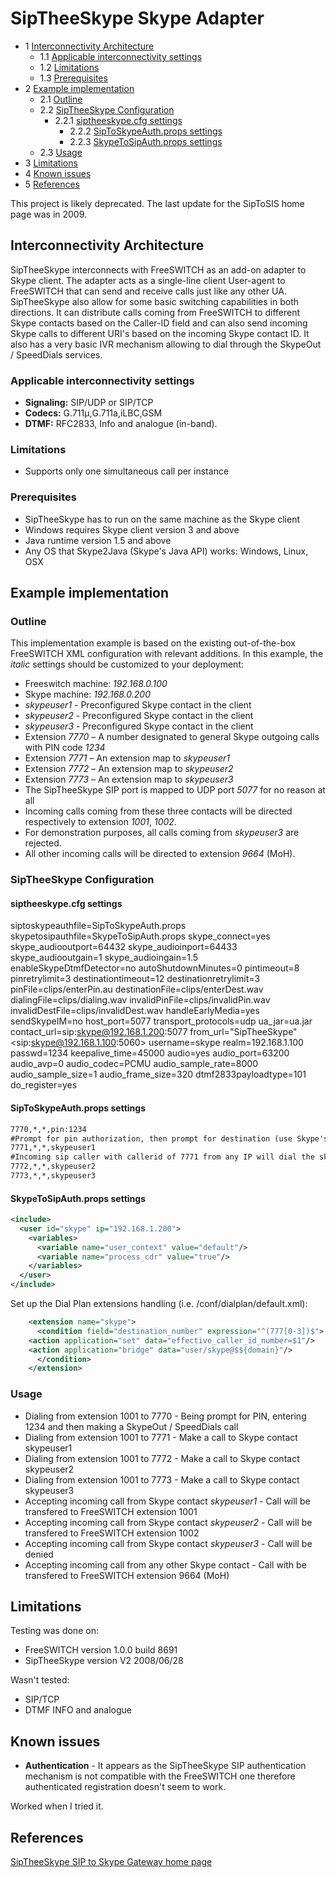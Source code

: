 
# SipTheeSkype Skype Adapter 

 

* 1 [Interconnectivity Architecture](#interconnectivity-architecture)  
   * 1.1 [Applicable interconnectivity settings](#applicable-interconnectivity-settings)  
   * 1.2 [Limitations](#siptheeskypecfg-settings)  
   * 1.3 [Prerequisites](#prerequisites)
* 2 [Example implementation](#example-implementation)  
   * 2.1 [Outline](#siptheeskypecfg-settings)  
   * 2.2 [SipTheeSkype Configuration](#siptheeskype-configuration)  
      * 2.2.1 [siptheeskype.cfg settings](#siptheeskypecfg-settings)  
         * 2.2.2 [SipToSkypeAuth.props settings](#siptoskypeauthprops-settings)  
         * 2.2.3 [SkypeToSipAuth.props settings](#skypetosipauthprops-settings)  
   * 2.3 [Usage](#usage)
* 3 [Limitations](#siptheeskypecfg-settings)
* 4 [Known issues](#known-issues)
* 5 [References](#references)

This project is likely deprecated. The last update for the SipToSIS home page was in 2009.

  
## Interconnectivity Architecture

SipTheeSkype interconnects with FreeSWITCH as an add-on adapter to Skype client. The adapter acts as a single-line client User-agent to FreeSWITCH that can send and receive calls just like any other UA. SipTheeSkype also allow for some basic switching capabilities in both directions. It can distribute calls coming from FreeSWITCH to different Skype contacts based on the Caller-ID field and can also send incoming Skype calls to different URI's based on the incoming Skype contact ID. It also has a very basic IVR mechanism allowing to dial through the SkypeOut / SpeedDials services.

### Applicable interconnectivity settings

* **Signaling:** SIP/UDP or SIP/TCP
* **Codecs:** G.711μ,G.711a,iLBC,GSM
* **DTMF:** RFC2833, Info and analogue (in-band).

### Limitations

* Supports only one simultaneous call per instance

### Prerequisites  

* SipTheeSkype has to run on the same machine as the Skype client
* Windows requires Skype client version 3 and above
* Java runtime version 1.5 and above
* Any OS that Skype2Java (Skype's Java API) works: Windows, Linux, OSX

## Example implementation

### Outline

This implementation example is based on the existing out-of-the-box FreeSWITCH XML configuration with relevant additions. In this example, the _italic_ settings should be customized to your deployment:

* Freeswitch machine: _192.168.0.100_
* Skype machine: _192.168.0.200_
* _skypeuser1_ \- Preconfigured Skype contact in the client
* _skypeuser2_ \- Preconfigured Skype contact in the client
* _skypeuser3_ \- Preconfigured Skype contact in the client
* Extension _7770_ – A number designated to general Skype outgoing calls with PIN code _1234_
* Extension _7771_ – An extension map to _skypeuser1_
* Extension _7772_ – An extension map to _skypeuser2_
* Extension _7773_ – An extension map to _skypeuser3_
* The SipTheeSkype SIP port is mapped to UDP port _5077_ for no reason at all
* Incoming calls coming from these three contacts will be directed respectively to extension _1001_, _1002_.
* For demonstration purposes, all calls coming from _skypeuser3_ are rejected.
* All other incoming calls will be directed to extension _9664_ (MoH).

### SipTheeSkype Configuration

#### siptheeskype.cfg settings

siptoskypeauthfile=SipToSkypeAuth.props
skypetosipauthfile=SkypeToSipAuth.props
skype_connect=yes
skype_audiooutport=64432
skype_audioinport=64433
skype_audiooutgain=1
skype_audioingain=1.5
enableSkypeDtmfDetector=no
autoShutdownMinutes=0
pintimeout=8
pinretrylimit=3
destinationtimeout=12
destinationretrylimit=3
pinFile=clips/enterPin.au
destinationFile=clips/enterDest.wav
dialingFile=clips/dialing.wav
invalidPinFile=clips/invalidPin.wav
invalidDestFile=clips/invalidDest.wav
handleEarlyMedia=yes
sendSkypeIM=no
host_port=5077
transport_protocols=udp
ua_jar=ua.jar
contact_url=sip:skype@192.168.1.200:5077
from_url="SipTheeSkype" \<sip:skype@192.168.1.100:5060>
username=skype
realm=192.168.1.100
passwd=1234
keepalive_time=45000
audio=yes
audio_port=63200
audio_avp=0
audio_codec=PCMU
audio_sample_rate=8000  
audio_sample_size=1
audio_frame_size=320
dtmf2833payloadtype=101
do_register=yes

#### SipToSkypeAuth.props settings

```xml
7770,*,*,pin:1234
#Prompt for pin authorization, then prompt for destination (use Skype's speeddials or skypeout for skype destinations)
7771,*,*,skypeuser1
#Incoming sip caller with callerid of 7771 from any IP will dial the skypeuser1
7772,*,*,skypeuser2
7773,*,*,skypeuser3
```

#### SkypeToSipAuth.props settings

```xml
<include>
  <user id="skype" ip="192.168.1.200">
    <variables>
      <variable name="user_context" value="default"/>
      <variable name="process_cdr" value="true"/>
    </variables>
  </user>
</include>
```

Set up the Dial Plan extensions handling (i.e. /conf/dialplan/default.xml):

```xml
    <extension name="skype">
      <condition field="destination_number" expression="^(777[0-3])$">
	<action application="set" data="effective_caller_id_number=$1"/>
	<action application="bridge" data="user/skype@$${domain}"/>
      </condition>
    </extension>
```

### Usage

* Dialing from extension 1001 to 7770 - Being prompt for PIN, entering 1234 and then making a SkypeOut / SpeedDials call
* Dialing from extension 1001 to 7771 - Make a call to Skype contact skypeuser1
* Dialing from extension 1001 to 7772 - Make a call to Skype contact skypeuser2
* Dialing from extension 1001 to 7773 - Make a call to Skype contact skypeuser3
* Accepting incoming call from Skype contact _skypeuser1_ \- Call will be transfered to FreeSWITCH extension 1001
* Accepting incoming call from Skype contact _skypeuser2_ \- Call will be transfered to FreeSWITCH extension 1002
* Accepting incoming call from Skype contact _skypeuser3_ \- Call will be denied
* Accepting incoming call from any other Skype contact - Call with be transfered to FreeSWITCH extension 9664 (MoH)

## Limitations

Testing was done on:

* FreeSWITCH version 1.0.0 build 8691
* SipTheeSkype version V2 2008/06/28

Wasn't tested:

* SIP/TCP
* DTMF INFO and analogue

## Known issues

* **Authentication** \- It appears as the SipTheeSkype SIP authentication mechanism is not compatible with the FreeSWITCH one therefore authenticated registration doesn't seem to work.

Worked when I tried it.

## References

[SipTheeSkype SIP to Skype Gateway home page](http://www.mhspot.com/siptheeskype.html)


